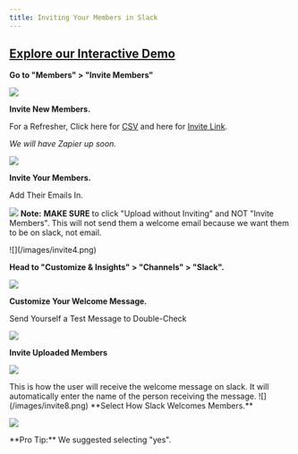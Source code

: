 ```yaml
---
title: Inviting Your Members in Slack
---
```


[Explore our Interactive Demo](https://intros-ai.navattic.com/m9kg0enr)
-----------------------------------------------------------

**Go to "Members" > "Invite Members"**

![](/images/invite1.png)

**Invite New Members.**

For a Refresher, Click here for [CSV](/uploading-members/csv) and here for [Invite Link](uploading-members/invite-link). 

_We will have Zapier up soon._

![](/images/members5.png)

**Invite Your Members.**

Add Their Emails In.

![](/images/invite3.png)
<Note>
    **Note:** **MAKE SURE** to click "Upload without Inviting" and NOT "Invite Members". This will not send them a welcome email because we want them to be on slack, not email. 

</Note>
![](/images/invite4.png)


**Head to "Customize & Insights" > "Channels" > "Slack".**

![](/images/invite5.png)

**Customize Your Welcome Message.**

Send Yourself a Test Message to Double-Check

![](/images/invite6.png)

**Invite Uploaded Members**

![](/images/invite7.png)

<Note>
This is how the user will receive the welcome message on slack. It will automatically enter the name of the person receiving the message. 
![](/images/invite8.png)

</Note>
**Select How Slack Welcomes Members.**

![](/images/invite9.png)


<Tip>
    **Pro Tip:** We suggested selecting "yes". 

